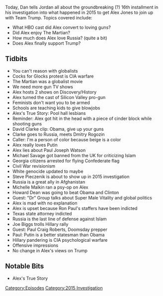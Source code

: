 {{Episode
    | title             = October 12-15, 2015
    | caption           = [https://knowledgefight.libsyn.com/knowledge-fight-october-12-15-2015 Listen to this episode on Libsyn]
    | episodeNumber     = 78
    | length            = 03:07:58
    | airDate           = August 30, 2017
    | coverageStartDate = October 12, 2015
    | coverageEndDate   = October 15, 2015
    | episodeType       = [[:Category:2015 Investigation|2015 Investigation]]
    | appearance        = [[David Clarke]], [[Dmitry Rogozin]], [[Putin]], [[Paul Joseph Watson]], [[Michael Savage]], [[Steve Pieczenik]], [[Michelle Malkin]], [[Howard Dean]], [[Edward Group]], [[Joe Biggs]], [[Paul Craig Roberts]]
    | beverage          = Nice! Seltzer and Tito's Vodka
    | oocDrop           = UN diplomats lead human slave around on chains; Bernie Sanders impression
    | previousEpisode   = [[77: August 23, 2017]]
    | nextEpisode       = [[79: Meet Captain Mark Richards]]
}}

{{Stub}}

Today, Dan tells Jordan all about the groundbreaking (?) 16th installment in his investigation into what happened in 2015 to get Alex Jones to join up with Team Trump. Topics covered include:

*What HBO cast did Alex convert to loving guns?
*Did Alex enjoy The Martian?
*How much does Alex love Russia? (quite a bit)
*Does Alex finally support Trump?

==Tidbits==

*You can't reason with globalists
*Cocks for Glocks protest is CIA warfare
*The Martian was a globalist movie
*We need more gun TV shows
*Alex hosts 2 shows on Discovery/History
*Alex turned the cast of Silicon Valley pro-gun
*Feminists don't want you to be armed
*Schools are teaching kids to give blowjobs
*Alex's True Story: Pool hall lesbians
*Reminder: Alex got hit in the head with a piece of cinder block while shooting guns
*David Clarke clip: Obama, give up your guns
*Clarke goes to Russia, meets Dmitry Rogozin
*Caller: I'm a person of color because beige is a color
*Alex really loves Putin
*Alex lies about Paul Joseph Watson
*Michael Savage got  banned from the UK for criticizing Islam
*Georgia citizens arrested for flying Confederate flag
*Civil War revisionism
*White genocide updated to maybe
*Steve Pieczenik is about to show up in 2015 investigation
*Russia is a great ally in Afghanistan
*Michelle Malkin ran a psy-op on Alex
*Howard Dean was going to beat Obama and Clinton
*Guest: "Dr" Group talks about Super Male Vitality and global politics
*Alex is mad with no explanation
*Alex is upset because Ron Paul's staffers have been indicted
*Texas state attorney indicted
*Russia is the last line of defense against Islam
*Joe Biggs trolls Hillary rally
*Guest: Paul Craig Roberts, Doomsday prepper
*Paul: Putin is a better statesman than Obama
*Hillary pandering is CIA psychological warfare
*Offensive impressions
*No change in Alex's views on Trump

==Notable Bits==

*Alex's True Story

[[Category:Episodes]]
[[Category:2015 Investigation]]